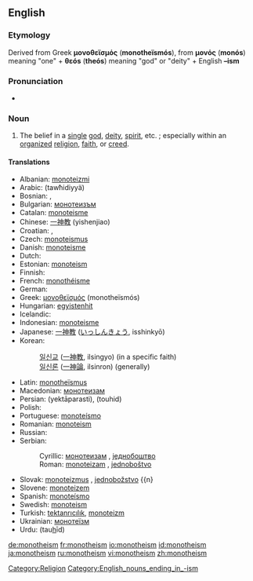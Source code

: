 ==English==

===Etymology===
Derived from Greek '''μονοθεϊσμός''' ('''monotheïsmós'''), from '''μονός''' ('''monós''') meaning "one" + '''θεós''' ('''theós''') meaning "god" or "deity" + English '''–ism'''

===Pronunciation===
*{{audio|en-us-monotheism.ogg|Audio (US)}}

===Noun===
{{en-noun}}
# The belief in a [[single]] [[god]], [[deity]], [[spirit]], etc. ; especially within an [[organize]]d [[religion]], [[faith]], or [[creed]].

====Translations====
{{top}}
*Albanian: [[monoteizmi]]
*Arabic: {{ARchar|[[توحيدية]]}} (tawħidiyyä) {{f}}
*Bosnian: {{t-|bs|monoteizam|m}}, {{t-|bs|jednoboštvo|n}}
*Bulgarian: [[монотеизъм]] {{m}}
*Catalan: [[monoteisme]]
*Chinese: [[一神教]] (yishenjiao)
*Croatian: {{t-|hr|monoteizam|m}}, {{t-|hr|jednoboštvo|n}}
*Czech: [[monoteismus]] {{m}}
*Danish: [[monoteisme]]
* Dutch: {{t-|nl|monotheism}}
*Estonian: [[monoteism]]
* Finnish: {{t-|fi|monoteismi}}
*French: [[monothéisme]] {{m}}
* German: {{t+|de|Monotheismus|m}}
*Greek: [[μονοθεϊσμός]] (monotheïsmós)
*Hungarian: [[egyistenhit]]
* Icelandic: {{t-|is|eingyðistrú}}
*Indonesian: [[monoteisme]]
*Japanese: [[一神教]] ([[いっしんきょう]], isshinkyō)
*Korean: 
*:[[일신교]] ([[一神教]], ilsingyo) (in a specific faith)
*:[[일신론]] ([[一神論]], ilsinron) (generally)
{{mid}}
*Latin: [[monotheïsmus]] {{m}}
*Macedonian: [[монотеизам]] {{m}}
*Persian: {{fa-Arab|[[یکتاپرستی]]}} (yektāparasti), {{fa-Arab|[[توحید]]}} (touhid)
* Polish: {{t-|pl|monoteizm|m}}
*Portuguese: [[monoteísmo]] {{m}}
*Romanian: [[monoteism]]
* Russian: {{t-|ru|монотеизм|m}}
*Serbian:
*:Cyrillic: [[монотеизам]] {{m}}, [[једнобоштво]] {{n}}
*:Roman: [[monoteizam]] {{m}}, [[jednoboštvo]] {{n}}
*Slovak: [[monoteizmus]] {{m}}, [[jednobožstvo]] {{n}
*Slovene: [[monoteizem]] {{m}}
*Spanish: [[monoteísmo]] {{m}}
*Swedish: [[monoteism]]
*Turkish: [[tektanrıcılık]], [[monoteizm]]
*Ukrainian: [[монотеїзм]] {{m}}
*Urdu: {{ur-Arab|[[توحید]]}} (tau<u>h</u>īd) {{f}}
{{bottom}}

[[Category:Religion]]
[[Category:English_nouns_ending_in_-ism]]

[[de:monotheism]]
[[fr:monotheism]]
[[io:monotheism]]
[[id:monotheism]]
[[ja:monotheism]]
[[ru:monotheism]]
[[vi:monotheism]]
[[zh:monotheism]]
